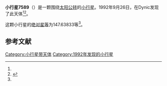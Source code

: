 {{Infobox planet
| bgcolour = #FFFFC0
| name = 7589
| symbol = 
| image = 
| caption = 
| discovery = yes
| discovery_ref = 
| discoverer = {{link-jp|杉江淳|杉江淳}}
| discovery_site = [[Dynic|Dynic]] 
| discovered = 1992年9月26日
| designations = yes
| mp_name = 
| named_after = 
| alt_names = 1992 SR1/ 1985 SE2 / 1989 YN3
| mp_category = [[主带小行星|主带小行星]]
| orbit_ref = <ref name="a">[http://ssd.jpl.nasa.gov/sbdb.cgi?sstr=7589 7589] {{Wayback|url=http://ssd.jpl.nasa.gov/sbdb.cgi?sstr=7589 |date=20210901054234 }}，小行星數據庫瀏覽器（JPL Small-Body Database Browser）－[[美国国家航空航天局|美国国家航空航天局]]喷气推进实验室</ref>
| epoch = 2456400.5 (2013年4月18日更新)
| aphelion = {{convert|2.6083929|AU|km|3|abbr=on|lk=out}}
| perihelion = {{convert|1.9623271|AU|km|3|abbr=on}}
| semimajor = {{convert|2.2853600|AU|km|3|abbr=on}}
| eccentricity = 0.1413488
| period = 1261.915727 [[日|日]]<br />3.45[[儒略年|儒略年]]
| avg_speed = 
| inclination = 5.98297
| asc_node = 289.89842
| mean_anomaly = 
| arg_peri = 147.63833
| satellites = 
| physical_characteristics = yes
| dimensions = 
| mass = 
| density = 
| surface_grav = 
| escape_velocity = 
| sidereal_day = 
| axial_tilt = 
| pole_ecliptic_lat = 
| pole_ecliptic_lon = 
| albedo = 
| temperatures= 
| temp_name1 = 
| mean_temp_1 = 
| max_temp_1 = 
| temp_name2 = 
| max_temp_2 = 
| spectral_type = 
| abs_magnitude = 147.63833
}}

'''小行星7589'''（{{lang-en|7589}}）是一颗围绕[[太阳|太阳]][[公转|公转]]的[[小行星|小行星]]。1992年9月26日，{{link-jp|杉江淳|杉江淳}}在Dynic发现了此天体<ref name="a" /><ref>{{cite news|title=小行星列表|url=http://cfa-www.harvard.edu/iau/lists/NumberedMPs.txt|accessdate=2013-07-08|newspaper=哈佛大学|archive-date=2008-05-17|archive-url=https://web.archive.org/web/20080517010638/http://cfa-www.harvard.edu/iau/lists/NumberedMPs.txt|dead-url=no}}</ref>。

这颗小行星的[[绝对星等|绝对星等]]为147.63833等<ref name="a" />。

==参考文献==
{{reflist}}
{{Minor Planet Number|[[小行星7588|小行星7588]]|[[小行星7590|小行星7590]]}}

{{小天体}}

[[Category:小行星带天体|Category:小行星带天体]]
[[Category:1992年发现的小行星|Category:1992年发现的小行星]]

{{asteroid-stub}}